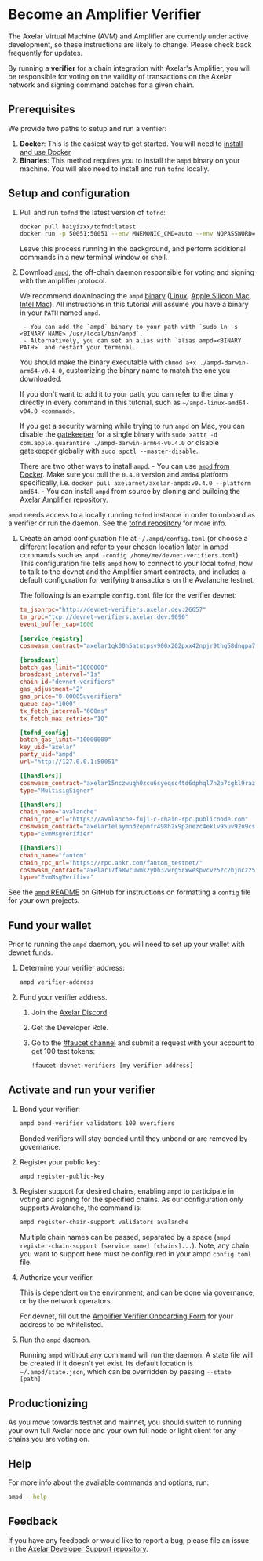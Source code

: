 # Become an Amplifier Verifier


<Callout>
The Axelar Virtual Machine (AVM) and Amplifier are currently under active development, so these instructions are likely to change. Please check back frequently for updates.
</Callout>

By running a **verifier** for a chain integration with Axelar's Amplifier, you will be responsible for voting on the validity of transactions on the Axelar network and signing command batches for a given chain.

## Prerequisites

We provide two paths to setup and run a verifier:
1. **Docker**: This is the easiest way to get started. You will need to [install and use Docker](https://docs.docker.com/engine/install/)
2. **Binaries**: This method requires you to install the `ampd` binary on your machine. You will also need to install and run `tofnd` locally.


## Setup and configuration

1. Pull and run `tofnd` the latest version of `tofnd`:

    ```bash
    docker pull haiyizxx/tofnd:latest
    docker run -p 50051:50051 --env MNEMONIC_CMD=auto --env NOPASSWORD=true -v tofnd:/.tofnd haiyizxx/tofnd:latest
    ```

    Leave this process running in the background, and perform additional commands in a new terminal window or shell.


1. Download [`ampd`](https://github.com/axelarnetwork/axelar-amplifier/tree/main/ampd#worker-onboarding), the off-chain daemon responsible for voting and signing with the amplifier protocol.

    We recommend downloading the `ampd` [binary](https://github.com/axelarnetwork/axelar-amplifier/releases/tag/ampd-v0.4.0) ([Linux](https://github.com/axelarnetwork/axelar-amplifier/releases/download/ampd-v0.4.0/ampd-linux-amd64-v0.4.0), [Apple Silicon Mac](https://github.com/axelarnetwork/axelar-amplifier/releases/download/ampd-v0.4.0/ampd-darwin-arm64-v0.4.0), [Intel Mac](https://github.com/axelarnetwork/axelar-amplifier/releases/download/ampd-v0.4.0/ampd-darwin-amd64-v0.4.0)). All instructions in this tutorial will assume you have a binary in your `PATH` named `ampd`.

        - You can add the `ampd` binary to your path with `sudo ln -s <BINARY NAME> /usr/local/bin/ampd`.
        - Alternatively, you can set an alias with `alias ampd=<BINARY PATH>` and restart your terminal.

    You should make the binary executable with `chmod a+x ./ampd-darwin-arm64-v0.4.0`, customizing the binary name to match the one you downloaded.

    If you don't want to add it to your path, you can refer to the binary directly in every command in this tutorial, such as `~/ampd-linux-amd64-v04.0 <command>`.

    If you get a security warning while trying to run `ampd` on Mac, you can disable the [gatekeeper](https://support.apple.com/guide/security/gatekeeper-and-runtime-protection-sec5599b66df/web) for a single binary with `sudo xattr -d com.apple.quarantine ./ampd-darwin-arm64-v0.4.0` or disable gatekeeper globally with `sudo spctl --master-disable`.

    There are two other ways to install `ampd`.
        - You can use [`ampd` from Docker](https://hub.docker.com/r/axelarnet/axelar-ampd). Make sure you pull the `0.4.0` version and `amd64` platform specifically, i.e. `docker pull axelarnet/axelar-ampd:v0.4.0 --platform amd64`.
        - You can install `ampd` from source by cloning and building the [Axelar Amplifier repository](https://github.com/axelarnetwork/axelar-amplifier).

`ampd` needs access to a locally running `tofnd` instance in order to onboard as a verifier or run the daemon. See the [tofnd repository](https://github.com/axelarnetwork/tofnd) for more info.

1. Create an ampd configuration file at `~/.ampd/config.toml` (or choose a different location and refer to your chosen location later in ampd commands such as `ampd -config /home/me/devnet-verifiers.toml`). This configuration file tells `ampd` how to connect to your local `tofnd`, how to talk to the devnet and the Amplifier smart contracts, and includes a default configuration for verifying transactions on the Avalanche testnet.

    The following is an example `config.toml` file for the verifier devnet:

    ```toml
    tm_jsonrpc="http://devnet-verifiers.axelar.dev:26657"
    tm_grpc="tcp://devnet-verifiers.axelar.dev:9090"
    event_buffer_cap=1000

    [service_registry]
    cosmwasm_contract="axelar1qk00h5atutpsv900x202pxx42npjr9thg58dnqpa72f2p7m2luas9x8txw"

    [broadcast]
    batch_gas_limit="1000000"
    broadcast_interval="1s"
    chain_id="devnet-verifiers"
    gas_adjustment="2"
    gas_price="0.00005uverifiers"
    queue_cap="1000"
    tx_fetch_interval="600ms"
    tx_fetch_max_retries="10"

    [tofnd_config]
    batch_gas_limit="10000000"
    key_uid="axelar"
    party_uid="ampd"
    url="http://127.0.0.1:50051"

    [[handlers]]
    cosmwasm_contract="axelar15nczwuqh0zcu6syeqsc4td6dphql7n2p7cgkl9raz97z5s3zdjrsc8we9y"
    type="MultisigSigner"

    [[handlers]]
    chain_name="avalanche"
    chain_rpc_url="https://avalanche-fuji-c-chain-rpc.publicnode.com"
    cosmwasm_contract="axelar1elaymnd2epmfr498h2x9p2nezc4eklv95uv92u9csfs8wl75w7yqdc0h67"
    type="EvmMsgVerifier"

    [[handlers]]
    chain_name="fantom"
    chain_rpc_url="https://rpc.ankr.com/fantom_testnet/"
    cosmwasm_contract="axelar17fa8wruwmk2y0h32wrg5rxwespvcvz5zc2hjnczz58tnmg8enh0sunsshp"
    type="EvmMsgVerifier"
    ```

See the [`ampd` README](https://github.com/axelarnetwork/axelar-amplifier/blob/main/ampd/README.md) on GitHub for instructions on formatting a `config` file for your own projects.

## Fund your wallet

Prior to running the `ampd` daemon, you will need to set up your wallet with devnet funds.

1. Determine your verifier address:

    ```bash
    ampd verifier-address
    ```

1. Fund your verifier address.

    1. Join the [Axelar Discord](https://discord.com/invite/axelar).
    1. Get the Developer Role.
    1. Go to the [#faucet channel](https://discord.com/channels/770814806105128977/1002423218772136056/1217885883152334918) and submit a request with your account to get 100 test tokens:

        ```bash
        !faucet devnet-verifiers [my verifier address]
        ```

## Activate and run your verifier
1. Bond your verifier:

    ```bash
    ampd bond-verifier validators 100 uverifiers
    ```

    Bonded verifiers will stay bonded until they unbond or are removed by governance.

1. Register your public key:

    ```bash
    ampd register-public-key
    ```

1. Register support for desired chains, enabling `ampd` to participate in voting and signing for the specified chains. As our configuration only supports Avalanche, the command is:

    ```bash
    ampd register-chain-support validators avalanche
    ```

    Multiple chain names can be passed, separated by a space (`ampd register-chain-support [service name] [chains]...`). Note, any chain you want to support here must be configured in your ampd `config.toml` file.

1. Authorize your verifier.

    This is dependent on the environment, and can be done via governance, or by the network operators.

    For devnet, fill out the [Amplifier Verifier Onboarding Form](https://docs.google.com/forms/d/e/1FAIpQLSfQQhk292yT9j8sJF5ARRIE8PpI3LjuFc8rr7xZW7posSLtJA/viewform) for your address to be whitelisted.

1. Run the `ampd` daemon.

    Running `ampd` without any command will run the daemon. A state file will be created if it doesn't yet exist. Its default location is `~/.ampd/state.json`, which can be overridden by passing `--state [path]`

## Productionizing

As you move towards testnet and mainnet, you should switch to running your own full Axelar node and your own full node or light client for any chains you are voting on.

## Help

For more info about the available commands and options, run:

```bash
ampd --help
```

## Feedback

If you have any feedback or would like to report a bug, please file an issue in the [Axelar Developer Support repository](https://github.com/axelarnetwork/support/issues).
